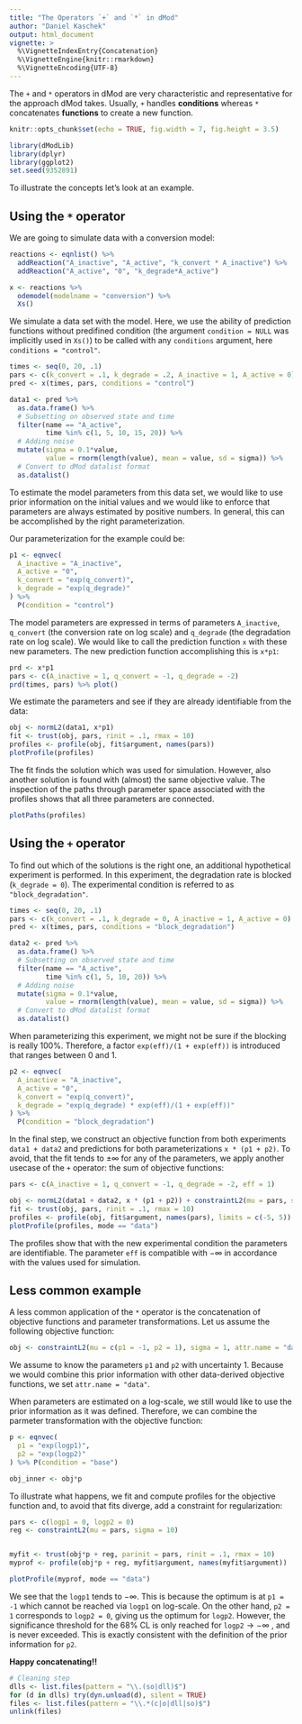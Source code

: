 ```yaml
---
title: "The Operators `+` and `*` in dMod"
author: "Daniel Kaschek"
output: html_document
vignette: >
  %\VignetteIndexEntry{Concatenation}
  %\VignetteEngine{knitr::rmarkdown}
  %\VignetteEncoding{UTF-8}
---
```


The `+` and `*` operators in dMod are very characteristic and representative for the approach dMod takes. Usually, `+` handles **conditions** whereas `*` concatenates **functions** to create a new function.

```r
knitr::opts_chunk$set(echo = TRUE, fig.width = 7, fig.height = 3.5)

```

```r
library(dModLib)
library(dplyr)
library(ggplot2)
set.seed(9352891)
```

To illustrate the concepts let's look at an example.

## Using the `*` operator

We are going to simulate data with a conversion model:

```r

reactions <- eqnlist() %>% 
  addReaction("A_inactive", "A_active", "k_convert * A_inactive") %>% 
  addReaction("A_active", "0", "k_degrade*A_active")

x <- reactions %>% 
  odemodel(modelname = "conversion") %>% 
  Xs()
```

We simulate a data set with the model. Here, we use the ability of prediction functions without predifined condition (the argument `condition = NULL` was implicitly used in `Xs()`) to be called with any `conditions` argument, here `conditions = "control"`. 

```r

times <- seq(0, 20, .1)
pars <- c(k_convert = .1, k_degrade = .2, A_inactive = 1, A_active = 0)
pred <- x(times, pars, conditions = "control")

data1 <- pred %>% 
  as.data.frame() %>% 
  # Subsetting on observed state and time
  filter(name == "A_active",
         time %in% c(1, 5, 10, 15, 20)) %>% 
  # Adding noise
  mutate(sigma = 0.1*value,
         value = rnorm(length(value), mean = value, sd = sigma)) %>% 
  # Convert to dMod datalist format
  as.datalist()

```

To estimate the model parameters from this data set, we would like to use prior information on the initial values and we would like to enforce that parameters are always estimated by positive numbers. In general, this can be accomplished by the right parameterization.

Our parameterization for the example could be:

```r

p1 <- eqnvec(
  A_inactive = "A_inactive",
  A_active = "0",
  k_convert = "exp(q_convert)",
  k_degrade = "exp(q_degrade)"
) %>% 
  P(condition = "control")

```

The model parameters are expressed in terms of parameters `A_inactive`, `q_convert` (the conversion rate on log scale) and `q_degrade` (the degradation rate on log scale). We would like to call the prediction function `x` with these new parameters. The new prediction function accomplishing this is `x*p1`:

```r

prd <- x*p1
pars <- c(A_inactive = 1, q_convert = -1, q_degrade = -2)
prd(times, pars) %>% plot()

```


We estimate the parameters and see if they are already identifiable from the data:

```r

obj <- normL2(data1, x*p1)
fit <- trust(obj, pars, rinit = .1, rmax = 10)
profiles <- profile(obj, fit$argument, names(pars))
plotProfile(profiles)


```
The fit finds the solution which was used for simulation. However, also another solution is found with (almost) the same objective value. The inspection of the paths through parameter space associated with the profiles shows that all three parameters are connected.

```r
plotPaths(profiles)
```

## Using the `+` operator
 
To find out which of the solutions is the right one, an additional hypothetical experiment is performed. In this experiment, the degradation rate is blocked (`k_degrade = 0`). The experimental condition is referred to as `"block_degradation"`.

```r
times <- seq(0, 20, .1)
pars <- c(k_convert = .1, k_degrade = 0, A_inactive = 1, A_active = 0)
pred <- x(times, pars, conditions = "block_degradation")

data2 <- pred %>% 
  as.data.frame() %>% 
  # Subsetting on observed state and time
  filter(name == "A_active",
         time %in% c(1, 5, 10, 20)) %>% 
  # Adding noise
  mutate(sigma = 0.1*value,
         value = rnorm(length(value), mean = value, sd = sigma)) %>% 
  # Convert to dMod datalist format
  as.datalist()

```

When parameterizing this experiment, we might not be sure if the blocking is really 100\%. Therefore, a factor `exp(eff)/(1 + exp(eff))` is introduced that ranges between 0 and 1. 

```r
p2 <- eqnvec(
  A_inactive = "A_inactive",
  A_active = "0",
  k_convert = "exp(q_convert)",
  k_degrade = "exp(q_degrade) * exp(eff)/(1 + exp(eff))"
) %>% 
  P(condition = "block_degradation")
```

In the final step, we construct an objective function from both experiments `data1 + data2` and predictions for both parameterizations `x * (p1 + p2)`. To avoid, that the fit tends to $\pm\infty$ for any of the parameters, we apply another usecase of the `+` operator: the sum of objective functions:

```r
pars <- c(A_inactive = 1, q_convert = -1, q_degrade = -2, eff = 1)

obj <- normL2(data1 + data2, x * (p1 + p2)) + constraintL2(mu = pars, sigma = 10)
fit <- trust(obj, pars, rinit = .1, rmax = 10)
profiles <- profile(obj, fit$argument, names(pars), limits = c(-5, 5))
plotProfile(profiles, mode == "data")


```

The profiles show that with the new experimental condition the parameters are identifiable. The parameter `eff` is compatible with $-\infty$ in accordance with the values used for simulation.

## Less common example

A less common application of the `*` operator is the concatenation of objective functions and parameter transformations. Let us assume the following objective function:

```r

obj <- constraintL2(mu = c(p1 = -1, p2 = 1), sigma = 1, attr.name = "data")

```

We assume to know the parameters `p1` and `p2` with uncertainty 1. Because we would combine this prior information with other data-derived objective functions, we set `attr.name = "data"`.

When parameters are estimated on a log-scale, we still would like to use the prior information as it was defined. Therefore, we can combine the parmeter transformation with the objective function:

```r
p <- eqnvec(
  p1 = "exp(logp1)",
  p2 = "exp(logp2)"
) %>% P(condition = "base")

obj_inner <- obj*p

```

To illustrate what happens, we fit and compute profiles for the objective function and, to avoid that fits diverge, add a constraint for regularization:

```r

pars <- c(logp1 = 0, logp2 = 0)
reg <- constraintL2(mu = pars, sigma = 10)


myfit <- trust(obj*p + reg, parinit = pars, rinit = .1, rmax = 10)
myprof <- profile(obj*p + reg, myfit$argument, names(myfit$argument))

plotProfile(myprof, mode == "data")

```

We see that the `logp1` tends to $-\infty$. This is because the optimum is at `p1 = -1` which cannot be reached via `logp1` on log-scale. On the other hand, `p2 = 1` corresponds to `logp2 = 0`, giving us the optimum for `logp2`. However, the significance threshold for the 68\% CL is only reached for `logp2`$\rightarrow -\infty$ , and is never exceeded. This is exactly consistent with the definition of the prior information for `p2`.


**Happy concatenating!!**



```r

# Cleaning step
dlls <- list.files(pattern = "\\.(so|dll)$")
for (d in dlls) try(dyn.unload(d), silent = TRUE)
files <- list.files(pattern = "\\.*(c|o|dll|so)$")
unlink(files)

```


